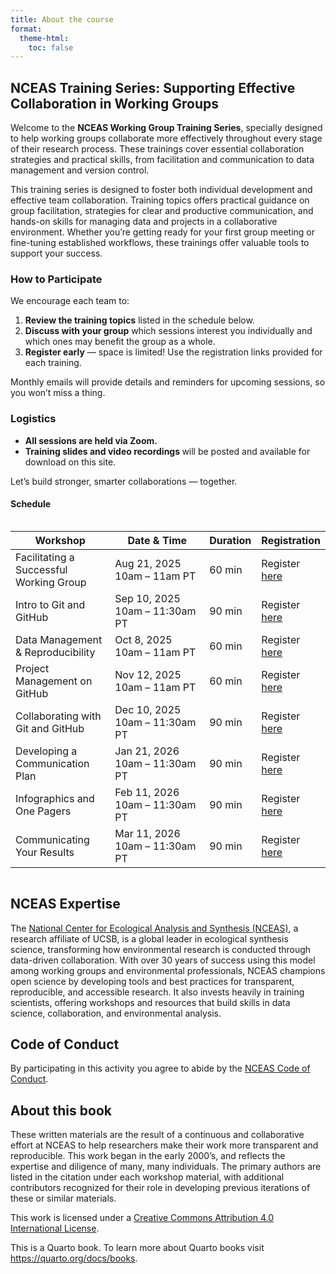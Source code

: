 ```yaml
---
title: About the course
format:
  theme-html:
    toc: false
---
```


::: column-margin

:::


## NCEAS Training Series: Supporting Effective Collaboration in Working Groups

Welcome to the **NCEAS Working Group Training Series**, specially designed to help working groups collaborate more effectively throughout every stage of their research process. These trainings cover essential collaboration strategies and practical skills, from facilitation and communication to data management and version control.

This training series is designed to foster both individual development and effective team collaboration. Training topics offers practical guidance on group facilitation, strategies for clear and productive communication, and hands-on skills for managing data and projects in a collaborative environment. Whether you're getting ready for your first group meeting or fine-tuning established workflows, these trainings offer valuable tools to support your success.

### How to Participate

We encourage each team to:

1. **Review the training topics** listed in the schedule below.  
2. **Discuss with your group** which sessions interest you individually and which ones may benefit the group as a whole.  
3. **Register early** — space is limited! Use the registration links provided for each training.  

Monthly emails will provide details and reminders for upcoming sessions, so you won’t miss a thing.

### Logistics

- **All sessions are held via Zoom.**  
- **Training slides and video recordings ** will be posted and available for download on this site.  

Let’s build stronger, smarter collaborations — together.

#### Schedule
<div style="font-size: 0.85em; overflow-x: auto;">
| **Workshop**                            | **Date & Time**                        | **Duration**        | **Registration**         |
|-----------------------------------------|----------------------------------------|---------------------|--------------------------|
| Facilitating a Successful Working Group | Aug 21, 2025<br>10am – 11am PT         | 60 min              | Register [here](https://ucsb.zoom.us/meeting/register/Eio-rXEeRPiyaBwPXX-z-Q)       |
| Intro to Git and GitHub                 | Sep 10, 2025<br>10am – 11:30am PT      | 90 min              | Register [here](https://ucsb.zoom.us/meeting/register/5nnUZ9KTSj25ApzqKj-ZtQ)       |
| Data Management & Reproducibility       | Oct 8, 2025<br>10am – 11am PT          | 60 min              | Register [here](https://ucsb.zoom.us/meeting/register/TGqzbDKiTQuGvFAMQsmW-Q)       |
| Project Management on GitHub            | Nov 12, 2025<br>10am – 11am PT         | 60 min              | Register [here](https://ucsb.zoom.us/meeting/register/QtYCYvJlT1uJjnqyIMCCNw)       |
| Collaborating with Git and GitHub       | Dec 10, 2025<br>10am – 11:30am PT      | 90 min              | Register [here](https://ucsb.zoom.us/meeting/register/Vw2FO9BbRti2Mp_6TnZIlg)       |
| Developing a Communication Plan         | Jan 21, 2026<br>10am – 11:30am PT      | 90 min              | Register [here](https://ucsb.zoom.us/meeting/register/df1DNFtATN-lwsADByDiiw)       |
| Infographics and One Pagers             | Feb 11, 2026<br>10am – 11:30am PT      | 90 min              | Register [here](https://ucsb.zoom.us/meeting/register/MkJD_7lDSS-PEDcAk6Y3IQ)       |
| Communicating Your Results              | Mar 11, 2026<br>10am – 11:30am PT      | 90 min              | Register [here](https://ucsb.zoom.us/meeting/register/O_hscpcBRhiPuQtTRHX3vQ)       |

</div>


## NCEAS Expertise

The [National Center for Ecological Analysis and Synthesis (NCEAS)](https://www.nceas.ucsb.edu/), a research affiliate of UCSB, is a global leader in ecological synthesis science, transforming how environmental research is conducted through data-driven collaboration. With over 30 years of success using this model among working groups and environmental professionals, NCEAS champions open science by developing tools and best practices for transparent, reproducible, and accessible research. It also invests heavily in training scientists, offering workshops and resources that build skills in data science, collaboration, and environmental analysis.


## Code of Conduct

By participating in this activity you agree to abide by the [NCEAS Code of Conduct](https://www.nceas.ucsb.edu/sites/default/files/2021-11/NCEAS_Code-of-Conduct_Nov2021_0.pdf).

## About this book

These written materials are the result of a continuous and collaborative effort at NCEAS to help researchers make their work more transparent and reproducible. This work began in the early 2000's, and reflects the expertise and diligence of many, many individuals. The primary authors are listed in the citation under each workshop material, with additional contributors recognized for their role in developing previous iterations of these or similar materials.

This work is licensed under a [Creative Commons Attribution 4.0 International License](http://creativecommons.org/licenses/by/4.0/).

This is a Quarto book. To learn more about Quarto books visit <https://quarto.org/docs/books>.





